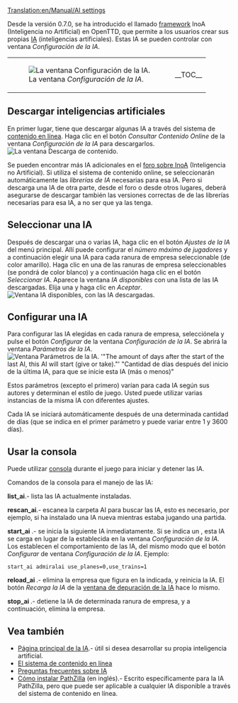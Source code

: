 [[Translation:en/Manual/AI settings]]
{{es/Tabla de contenido}}

Desde la versión 0.7.0, se ha introducido el llamado [https://www.wikipedia.org/wiki/es:framework framework] InoA (Inteligencia no Artificial) en OpenTTD, que permite a los usuarios crear sus propias [[es/Development/Script/Main Page|IA]] (inteligencias artificiales). Estas IA se pueden controlar con ventana ''Configuración de la IA''.
{|
|[[File:es/Manual/AIsettings empty.png|frame|none|La ventana ''Configuración de la IA''.]]
|__TOC__
|}
==Descargar inteligencias artificiales==
En primer lugar, tiene que descargar algunas IA a través del sistema de [[es/Manual/Contenido online|contenido en línea]]. Haga clic en el botón ''Consultar Contenido Online'' de la ventana ''Configuración de la IA'' para descargarlos.
[[File:es/Manual/Downloading AI.png|frame|none|La ventana ''Descarga de contenido''.]]

Se pueden encontrar más IA adicionales en el [http://www.tt-forums.net/viewforum.php?f=65 foro sobre InoA] (Inteligencia no Artificial). Si utiliza el sistema de contenido online, se seleccionarán automáticamente las ''librerías de IA'' necesarias para esa IA. Pero si descarga una IA de otra parte, desde el foro o desde otros lugares, deberá asegurarse de descargar también las versiones correctas de de las librerías necesarias para esa IA, a no ser que ya las tenga.

==Seleccionar una IA==
Después de descargar una o varias IA, haga clic en el botón ''Ajustes de la IA'' del menú principal. Allí puede configurar el ''número máximo de jugadores'' y a continuación elegir una IA para cada ranura de empresa seleccionable (de color amarillo).
Haga clic en una de las ranuras de empresa seleccionables (se pondrá de color blanco) y a continuación haga clic en el botón ''Seleccionar IA''. Aparece la ventana ''IA disponibles'' con una lista de las IA descargadas. Elija una y haga clic en ''Aceptar''.
[[File:es/Manual/Select AI.png|frame|none|Ventana ''IA disponibles'', con las IA descargadas.]]

==Configurar una IA==
Para configurar las IA elegidas en cada ranura de empresa, selecciónela y pulse el botón ''Configurar'' de la ventana ''Configuración de la IA''.
Se abrirá la ventana ''Parámetros de la IA''.
[[File:es/Manual/AI configuration.png|frame|none|Ventana ''Parámetros de la IA''.<br/>
'"The amount of days after the start of the last AI, this AI will start (give or take)."'<br/>
"Cantidad de días después del inicio de la última IA, para que se inicie esta IA (más o menos)"]]

Estos parámetros (excepto el primero) varían para cada IA según sus autores y determinan el estilo de juego. Usted puede utilizar varias instancias de la misma IA con diferentes ajustes.

Cada IA se iniciará automáticamente después de una determinada cantidad de días (que se indica en el primer parámetro y puede variar entre 1 y 3600 días).

==Usar la consola==
Puede utilizar [[es/Manual/Consola|consola]] durante el juego para iniciar y detener las IA.

Comandos de la consola para el manejo de las IA:

'''list_ai'''.- lista las IA actualmente instaladas.

'''rescan_ai'''.- escanea la carpeta AI para buscar las IA, esto es necesario, por ejemplo, si ha instalado una IA nueva mientras estaba jugando una partida.

'''start_ai''' ''<nombre_IA> <parámetros>''.- se inicia la siguiente IA inmediatamente.
Si se indica un <nombre_IA>, esta IA se carga en lugar de la establecida en la ventana ''Configuración de la IA''.
Los <parámetros> establecen el comportamiento de las IA, del mismo modo que el botón ''Configurar'' de ventana ''Configuración de la IA''.
Ejemplo:
 start_ai admiralai use_planes=0,use_trains=1

'''reload_ai <ranura_de_empresa>'''.- elimina la empresa que figura en la <ranura_de_empresa> indicada, y reinicia la IA. El botón ''Recarga la IA'' de la [[es/Ventana de depuración de la IA|ventana de depuración de la IA]] hace lo mismo.

'''stop_ai <ranura_de_empresa>'''.- detiene la IA de determinada ranura de empresa, y a continuación, elimina la empresa.

==Vea también==
*[[es/Development/Script/Main Page|Página principal de la IA]].-  útil si desea desarrollar su propia inteligencia artificial.
*[[es/Manual/Contenido online|El sistema de contenido en línea]]
*[[es/Preguntas frecuentes sobre IA|Preguntas frecuentes sobre IA]]
*[http://code.google.com/p/ottd-noai-pathzilla/wiki/Installation Cómo instalar PathZilla] (en inglés).- Escrito específicamente para la IA PathZilla, pero que puede ser aplicable a cualquier IA disponible a través del sistema de contenido en línea.

{{es/Disponibilidad|0.7}}